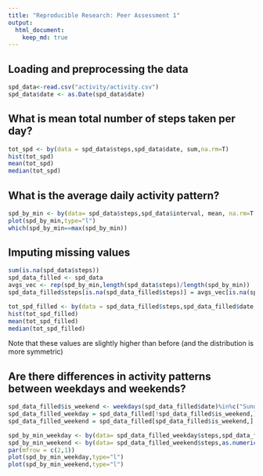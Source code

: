 ```yaml
---
title: "Reproducible Research: Peer Assessment 1"
output: 
  html_document:
    keep_md: true
---
```



## Loading and preprocessing the data
```r
spd_data<-read.csv("activity/activity.csv")
spd_data$date <- as.Date(spd_data$date)
```

## What is mean total number of steps taken per day?
```r
tot_spd <- by(data = spd_data$steps,spd_data$date, sum,na.rm=T)
hist(tot_spd)
mean(tot_spd)
median(tot_spd)
```

## What is the average daily activity pattern?
```r
spd_by_min <- by(data= spd_data$steps,spd_data$interval, mean, na.rm=T )
plot(spd_by_min,type="l")
which(spd_by_min==max(spd_by_min))
```

## Imputing missing values
```r
sum(is.na(spd_data$steps))
spd_data_filled <- spd_data
avgs_vec <- rep(spd_by_min,length(spd_data$steps)/length(spd_by_min))
spd_data_filled$steps[is.na(spd_data_filled$steps)] = avgs_vec[is.na(spd_data_filled$steps)]

tot_spd_filled <- by(data = spd_data_filled$steps,spd_data_filled$date, sum,na.rm=T)
hist(tot_spd_filled)
mean(tot_spd_filled)
median(tot_spd_filled)
```
Note that these values are slightly higher than before (and the distribution is more symmetric)


## Are there differences in activity patterns between weekdays and weekends?
```r
spd_data_filled$is_weekend <- weekdays(spd_data_filled$date)%in%c("Sunday","Saturday")
spd_data_filled_weekday = spd_data_filled[!spd_data_filled$is_weekend,]
spd_data_filled_weekend = spd_data_filled[spd_data_filled$is_weekend,]

spd_by_min_weekday <- by(data= spd_data_filled_weekday$steps,spd_data_filled_weekday$interval, mean, na.rm=T )
spd_by_min_weekend <- by(data= spd_data_filled_weekend$steps,as.numeric(spd_data_filled_weekend$interval), mean, na.rm=T )
par(mfrow = c(2,1))
plot(spd_by_min_weekday,type="l")
plot(spd_by_min_weekend,type="l")

```
